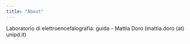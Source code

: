 ```yaml
---
title: "About"
---
```


Laboratorio di elettroencefalografia: guida - Mattia Doro (mattia.doro (at) unipd.it)
